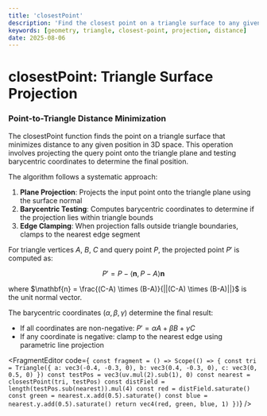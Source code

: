 ```yaml
---
title: 'closestPoint'
description: 'Find the closest point on a triangle surface to any given 3D position'
keywords: [geometry, triangle, closest-point, projection, distance]
date: 2025-08-06
---
```



# closestPoint: Triangle Surface Projection

### Point-to-Triangle Distance Minimization

The closestPoint function finds the point on a triangle surface that minimizes distance to any given position in 3D space. This operation involves projecting the query point onto the triangle plane and testing barycentric coordinates to determine the final position.

The algorithm follows a systematic approach:

1. **Plane Projection**: Projects the input point onto the triangle plane using the surface normal
2. **Barycentric Testing**: Computes barycentric coordinates to determine if the projection lies within triangle bounds
3. **Edge Clamping**: When projection falls outside triangle boundaries, clamps to the nearest edge segment

For triangle vertices $A$, $B$, $C$ and query point $P$, the projected point $P'$ is computed as:

$$P' = P - \langle \mathbf{n}, P - A \rangle \mathbf{n}$$

where $\mathbf{n} = \frac{(C-A) \times (B-A)}{||(C-A) \times (B-A)||}$ is the unit normal vector.

The barycentric coordinates $(\alpha, \beta, \gamma)$ determine the final result:

- If all coordinates are non-negative: $P' = \alpha A + \beta B + \gamma C$
- If any coordinate is negative: clamp to the nearest edge using parametric line projection

<FragmentEditor
        code={`
const fragment = () => Scope(() => {
        const tri = Triangle({
                a: vec3(-0.4, -0.3, 0),
                b: vec3(0.4, -0.3, 0),
                c: vec3(0, 0.5, 0)
        })
        const testPos = vec3(uv.mul(2).sub(1), 0)
        const nearest = closestPoint(tri, testPos)
        const distField = length(testPos.sub(nearest)).mul(4)
        const red = distField.saturate()
        const green = nearest.x.add(0.5).saturate()
        const blue = nearest.y.add(0.5).saturate()
        return vec4(red, green, blue, 1)
})`}
/>
